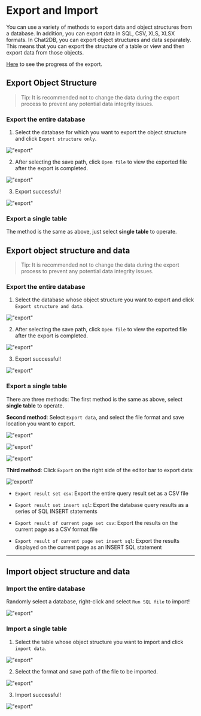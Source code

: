 # Export and Import

You can use a variety of methods to export data and object structures from a database. In addition, you can export data in SQL, CSV, XLS, XLSX formats.
In Chat2DB, you can export object structures and data separately. This means that you can export the structure of a table or view and then export data from those objects.

[Here](https://docs.chat2db.ai/en-US/docs/start-guide/user-interface-overview#status-bar-%E7%8A%B6%E6%80%81%E6%A0%8F) to see the progress of the export.

## Export Object Structure

> Tip: It is recommended not to change the data during the export process to prevent any potential data integrity issues.

### Export the entire database

1. Select the database for which you want to export the object structure and click `Export structure only`.

!["export"](/image/connection-manage/export01.png)

2. After selecting the save path, click `Open file` to view the exported file after the export is completed.

!["export"](/image/connection-manage/export02.png)

3. Export successful!

!["export"](/image/connection-manage/export03.png)

### Export a single table

The method is the same as above, just select **single table** to operate.

## Export object structure and data

> Tip: It is recommended not to change the data during the export process to prevent any potential data integrity issues.

### Export the entire database

1. Select the database whose object structure you want to export and click `Export structure and data`.

!["export"](/image/connection-manage/export07.png)

2. After selecting the save path, click `Open file` to view the exported file after the export is completed.

!["export"](/image/connection-manage/export08.png)

3. Export successful!

!["export"](/image/connection-manage/export09.png)

### Export a single table

There are three methods: The first method is the same as above, select **single table** to operate.

**Second method**:
Select `Export data`, and select the file format and save location you want to export.

!["export"](/image/connection-manage/export04.png)

!["export"](/image/connection-manage/export05.png)

!["export"](/image/connection-manage/export06.png)

**Third method**:
Click `Export` on the right side of the editor bar to export data:

!['export1'](/image/connection-manage/export1.png)

- `Export result set csv`: Export the entire query result set as a CSV file

- `Export result set insert sql`: Export the database query results as a series of SQL INSERT statements

- `Export result of current page set csv`: Export the results on the current page as a CSV format file

- `Export result of current page set insert sql`: Export the results displayed on the current page as an INSERT SQL statement

---

## Import object structure and data

### Import the entire database

Randomly select a database, right-click and select `Run SQL file` to import!

!["export"](/image/connection-manage/import001.png)

### Import a single table

1. Select the table whose object structure you want to import and click `import data`.

!["export"](/image/connection-manage/import01.png)

2. Select the format and save path of the file to be imported.

!["export"](/image/connection-manage/import02.png)

3. Import successful!

!["export"](/image/connection-manage/import03.png)